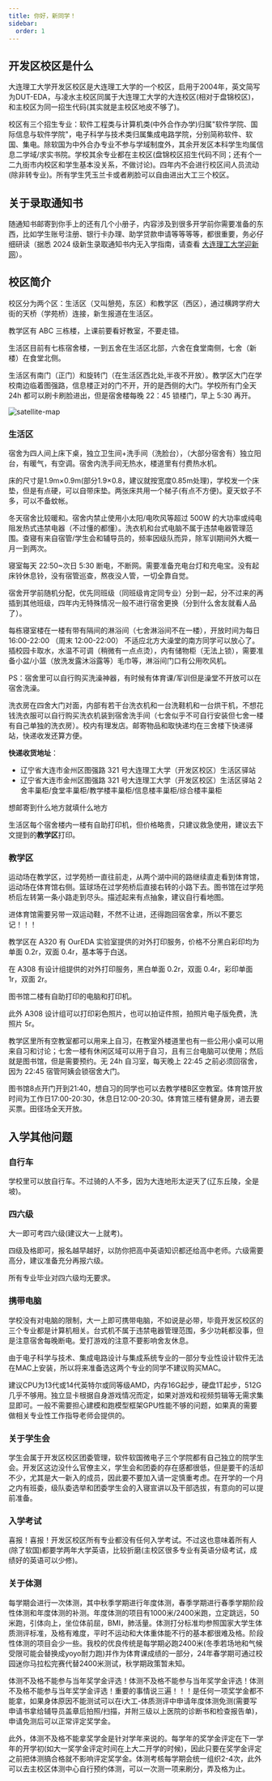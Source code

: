 ```yaml
---
title: 你好，新同学！
sidebar:
  order: 1
---
```



## 开发区校区是什么

大连理工大学开发区校区是大连理工大学的一个校区，启用于2004年，英文简写为DUT-EDA，与凌水主校区同属于大连理工大学的大连校区(相对于盘锦校区)，和主校区为同一招生代码(其实就是主校区地皮不够了)。

校区有三个招生专业：软件工程类与计算机类(中外合作办学)归属"软件学院、国际信息与软件学院"，电子科学与技术类归属集成电路学院，分别简称软件、软国、集电。除软国为中外合办专业不参与学域制度外，其余开发区本科学生均属信息二学域/求实书院。学校其余专业都在主校区(盘锦校区招生代码不同；还有个一二九街市内校区和学生基本没关系，不做讨论)。四年内不会进行校区间人员流动(除非转专业)。所有学生凭玉兰卡或者刷脸可以自由进出大工三个校区。

## 关于录取通知书

随通知书邮寄到你手上的还有几个小册子，内容涉及到很多开学前你需要准备的东西，比如学生账号注册、银行卡办理、助学贷款申请等等等等，都很重要，务必仔细研读（据悉 2024 级新生录取通知书内无入学指南，请查看 [大连理工大学迎新网](https://yx.dlut.edu.cn/)）。

## 校区简介

校区分为两个区：生活区（又叫憩苑，东区）和教学区（西区），通过横跨学府大街的天桥（学苑桥）连接，新生报道在生活区。

教学区有 ABC 三栋楼，上课前要看好教室，不要走错。

生活区目前有七栋宿舍楼，一到五舍在生活区北部，六舍在食堂南侧，七舍（新楼）在食堂北侧。

生活区有南门（正门）和旋转门（在生活区西北处,半夜不开放）。教学区大门在学校南边临着图强路，信息楼正对的门不开，开的是西侧的大门。学校所有门全天 24h 都可以刷卡刷脸进出，但是宿舍楼每晚 22：45 锁楼门，早上 5:30 再开。

![satellite-map](../../../assets/images/satellite-map.jpg)

### 生活区

宿舍为四人间上床下桌，独立卫生间+洗手间（洗脸台），（大部分宿舍有）独立阳台，有暖气，有空调。宿舍内洗手间无热水，楼道里有付费热水机。

床的尺寸是1.9m×0.9m(部分1.9×0.8，建议就按宽度0.85m处理)，学校发一个床垫，但是有点硬，可以自带床垫。两张床共用一个梯子(有点不方便)。夏天蚊子不多，可以不备蚊帐。

冬天宿舍比较暖和。宿舍内禁止使用小太阳/电吹风等超过 500W 的大功率或纯电阻发热式违禁电器（不过懂的都懂）。洗衣机和台式电脑不属于违禁电器管理范围。查寝有来自宿管/学生会和辅导员的，频率因级队而异，除军训期间外大概一月一到两次。

寝室每天 22:50~次日 5:30 断电，不断网。需要准备充电台灯和充电宝。没有起床铃休息铃，没有宿管巡查，熬夜没人管，一切全靠自觉。

宿舍开学前随机分配，优先同班级（同班级肯定同专业）分到一起，分不过来的再插到其他班级，四年内无特殊情况一般不进行宿舍更换（分到什么舍友就看人品了）。

每栋寝室楼在一楼有带有隔间的淋浴间（七舍淋浴间不在一楼），开放时间为每日 16:00-22:00 （周末 12:00-22:00） 不适应北方大澡堂的南方同学可以放心了。插校园卡取水，水温不可调（稍微有一点点烫），内有储物柜（无法上锁），需要准备小盆/小篮（放洗发露沐浴露等）毛巾等，淋浴间门口有公用吹风机。

PS：宿舍里可以自行购买洗澡神器，有时候有体育课/军训但是澡堂不开放可以在宿舍洗澡。

洗衣房在四舍大门对面，内部有若干台洗衣机和一台洗鞋机和一台烘干机，不想花钱洗衣服可以自行购买洗衣机装到宿舍洗手间（七舍似乎不可自行安装但七舍一楼有自己单独的洗衣房）。校内有理发店。邮寄物品和取快递均在三舍楼下快递驿站，快递收发还算方便。

**快递收货地址**：

- 辽宁省大连市金州区图强路 321 号大连理工大学（开发区校区）生活区驿站
- 辽宁省大连市金州区图强路 321 号大连理工大学（开发区校区）生活区驿站 2 舍丰巢柜/食堂丰巢柜/教学楼丰巢柜/信息楼丰巢柜/综合楼丰巢柜

想邮寄到什么地方就填什么地方

生活区每个宿舍楼内一楼有自助打印机，但价格略贵，只建议救急使用，建议去下文提到的**教学区**打印。

### 教学区

运动场在教学区，过学苑桥一直往前走，从两个湖中间的路继续直走看到体育馆，运动场在体育馆右侧。篮球场在过学苑桥后直接右转的小路下去。图书馆在过学苑桥后左转第一条小路走到尽头。描述起来有点抽象，建议自行看地图。

<Aside>
  进体育馆需要另带一双运动鞋，不然不让进，还得跑回宿舍拿，所以不要忘记！！！
</Aside>

教学区在 A320 有 OurEDA 实验室提供的对外打印服务，价格不分黑白彩印均为单面 0.2r，双面 0.4r，基本等于白送。

在 A308 有设计组提供的对外打印服务，黑白单面 0.2r，双面 0.4r，彩印单面 1r，双面 2r。

图书馆二楼有自助打印的电脑和打印机。

此外 A308 设计组可以打印彩色照片，也可以拍证件照，拍照片电子版免费，洗照片 5r。

教学区里所有空教室都可以用来上自习，在教室外楼道里也有一些公用小桌可以用来自习和讨论；七舍一楼有休闲区域可以用于自习，且有三台电脑可以使用；然后就是图书馆，但是需要预约。无 24h 自习室，每天晚上 22:45 之前必须回宿舍，因为 22:45 宿管阿姨会锁宿舍大门。

图书馆8点开门开到21:40，想自习的同学也可以去教学楼B区空教室。体育馆开放时间为工作日17:00-20:30，休息日12:00-20:30。体育馆三楼有健身房，进去要买票。田径场全天开放。

## 入学其他问题

### 自行车

学校里可以放自行车。不过骑的人不多，因为大连地形太逆天了(辽东丘陵，全是坡)。

### 四六级

大一即可考四六级(建议大一上就考)。

四级及格即可，报名越早越好，以防你把高中英语知识都还给高中老师。六级需要高分，建议准备充分再报六级。

所有专业毕业对四六级均无要求。

### 携带电脑

学校没有对电脑的限制，大一上即可携带电脑，不如说是必带，毕竟开发区校区的三个专业都是计算机相关。台式机不属于违禁电器管理范围，多少功耗都没事，但是注意宿舍每晚断电。爱打游戏的注意不要影响舍友休息。

由于电子科学与技术、集成电路设计与集成系统专业的一部分专业性设计软件无法在MAC上安装，所以将来准备选这两个专业的同学不建议购买MAC。

建议CPU为13代或14代英特尔或同等级AMD，内存16G起步，硬盘1T起步，512G几乎不够用。独立显卡根据自身游戏情况而定，如果对游戏和视频剪辑等无需求集显即可。一般不需要担心建模和跑模型框架GPU性能不够的问题，如果真的需要做相关专业性工作指导老师会提供的。

### 关于学生会

学生会属于开发区校区团委管理，软件软国微电子三个学院都有自己独立的院学生会。开发区这边没什么官僚主义，学生会和团委的存在感都很低，但是要干的活却不少，尤其是大一新入的成员，因此要不要加入请一定慎重考虑。在开学的一个月之内有班委，级队委选举和团委学生会的入寝宣讲以及干部选拔，有意向的可以提前准备。

### 入学考试

喜报！喜报！开发区校区所有专业都没有任何入学考试。不过这也意味着所有人(除了软国)都要学两年大学英语，比较折磨(主校区很多专业有英语分级考试，成绩好的英语可以少修)。

### 关于体测

每学期会进行一次体测，其中秋季学期进行年度体测，春季学期进行春季学期阶段性体测和年度体测的补测。年度体测的项目有1000米/2400米跑，立定跳远，50米跑，引体向上，坐位体前屈，BMI，肺活量。体测打分标准均参照国家大学生体质测评标准，及格有难度，平时不运动和大体重体能不行的基本都很难及格。阶段性体测的项目会少一些。我校的优良传统是每学期必跑2400米(冬季若场地和气候受限可能会替换成yoyo耐力跑)并作为体育课成绩的一部分，24年春学期可通过校园迷你马拉松完赛代替2400米测试，秋学期政策暂未知。

<Aside>
体测不及格不能参与当年奖学金评选！体测不及格不能参与当年奖学金评选！体测不及格不能参与当年奖学金评选！重要的事情说三遍！！！是任何一项奖学金都不能拿，如果身体原因不能测试可以在i大工-体质测评中申请年度体测免测(需要写申请书拿给辅导员盖章后拍照/扫描，并附三级以上医院的诊断书和检查报告单)，申请免测后可以正常评定奖学金。
</Aside>

此外，体测不及格不能拿奖学金是针对学年来说的。每学年的奖学金评定在下一学年的开学初(如大一奖学金评定时间在上大二开学的时候)，因此只要在奖学金评定之前把体测搞合格就不影响评定奖学金。体测考核每学期会统一组织2-4次，此外可以去主校区体测中心自行预约体测，可以一次测一项来刷分，弄及格为止。
